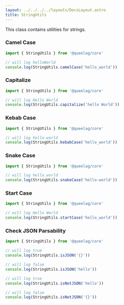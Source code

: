```yaml
---
layout: ../../../../layouts/DocsLayout.astro
title: StringUtils
---
```


This class contains utilities for strings.

### Camel Case

```ts
import { StringUtils } from '@queelag/core'

// will log helloWorld
console.log(StringUtils.camelCase('hello_world'))
```

### Capitalize

```ts
import { StringUtils } from '@queelag/core'

// will log Hello World
console.log(StringUtils.capitalize('hello World'))
```

### Kebab Case

```ts
import { StringUtils } from '@queelag/core'

// will log hello-world
console.log(StringUtils.kebabCase('hello_world'))
```

### Snake Case

```ts
import { StringUtils } from '@queelag/core'

// will log hello_world
console.log(StringUtils.snakeCase('hello-world'))
```

### Start Case

```ts
import { StringUtils } from '@queelag/core'

// will log Hello World
console.log(StringUtils.startCase('hello_world'))
```

### Check JSON Parsability

```ts
import { StringUtils } from '@queelag/core'

// will log true
console.log(StringUtils.isJSON('{}'))

// will log false
console.log(StringUtils.isJSON('hello'))

// will log true
console.log(StringUtils.isNotJSON('hello'))

// will log false
console.log(StringUtils.isNotJSON('{}'))
```
